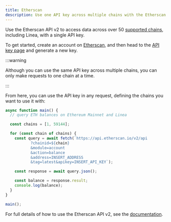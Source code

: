 ```yaml
---
title: Etherscan
description: Use one API key across multiple chains with the Etherscan API v2
---
```


Use the Etherscan API v2 to access data across over 50
[supported chains](https://docs.etherscan.io/etherscan-v2/getting-started/supported-chains),
including Linea, with a single API key.

To get started, create an account on [Etherscan](https://etherscan.io/register),
and then head to the [API key page](https://etherscan.io/myapikey) and generate
a new key.

:::warning

Although you can use the same API key across multiple chains, you can only make
requests to one chain at a time.

:::

From here, you can use the API key in any request, defining the chains you want
to use it with:

```javascript
async function main() {
  // query ETH balances on Ethereum Mainnet and Linea

  const chains = [1, 59144];

  for (const chain of chains) {
    const query = await fetch(`https://api.etherscan.io/v2/api
           ?chainid=${chain}
           &module=account
           &action=balance
           &address=INSERT_ADDRESS
           &tag=latest&apikey=INSERT_API_KEY`);

    const response = await query.json();

    const balance = response.result;
    console.log(balance);
  }
}

main();
```

For full details of how to use the Etherscan API v2, see the
[documentation](https://docs.etherscan.io/etherscan-v2).

